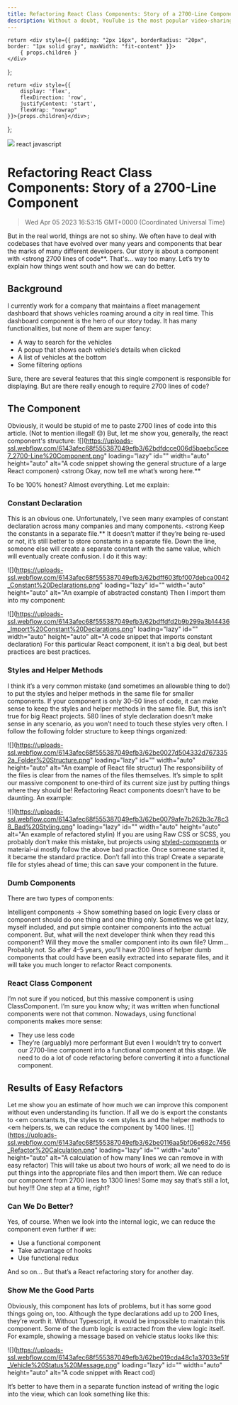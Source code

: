 ```yaml
---
title: Refactoring React Class Components: Story of a 2700-Line Component
description: Without a doubt, YouTube is the most popular video-sharing platform in the world. As a software developer, you may encounter a situation where you want to script something to download videos either in audio or video format. To achieve this, you can use <a href="https://pytube.io/en/latest/" target="_blank" rel="noopener noreferrer">pytube</a>. At its core, pytube is a lightweight, dependency-free library written in Python. Not only does it include a command-line utility that allows you to download videos right from the terminal, but it also makes pipelining easy by allowing you to specify callback functions for different download events.
---
```


    return <div style={{ padding: "2px 16px", borderRadius: "20px", border: "1px solid gray", maxWidth: "fit-content" }}>
        { props.children }
    </div>
};

    return <div style={{
        display: 'flex',
        flexDirection: 'row',
        justifyContent: 'start',
        flexWrap: "nowrap"
    }}>{props.children}</div>;

};

<link rel="canonical" href="https://code.pieces.app/blog/how-to-refactor-large-react-components" />

![](https://uploads-ssl.webflow.com/6143afec68f555387049efb3/62ed6381c0a2873d8818ec4a_refactor.png)
<GridFlexRow><Tag>react</Tag> <Tag>javascript</Tag></GridFlexRow>

# Refactoring React Class Components: Story of a 2700-Line Component
> Wed Apr 05 2023 16:53:15 GMT+0000 (Coordinated Universal Time)

But in the real world, things are not so shiny. We often have to deal with codebases that have evolved over many years and components that bear the marks of many different developers.
Our story is about a component with <strong 2700 lines of code**. That's... way too many. Let’s try to explain how things went south and how we can do better.

## Background
I currently work for a company that maintains a fleet management dashboard that shows vehicles roaming around a city in real time.
This dashboard component is the hero of our story today. It has many functionalities, but none of them are super fancy:
- A way to search for the vehicles
- A popup that shows each vehicle’s details when clicked
- A list of vehicles at the bottom
- Some filtering options

Sure, there are several features that this single component is responsible for displaying. But are there really enough to require 2700 lines of code?


## The Component
Obviously, it would be stupid of me to paste 2700 lines of code into this article. (Not to mention illegal! 😓) But, let me show you, generally, the react component's structure:
![](https://uploads-ssl.webflow.com/6143afec68f555387049efb3/62bdfdcce006d5baebc5cee7_2700-Line%20Component.png" loading="lazy" id="" width="auto" height="auto" alt="A code snippet showing the general structure of a large React componen)
<strong Okay, now tell me what’s wrong here.**

To be 100% honest? Almost everything. Let me explain:

### Constant Declaration
This is an obvious one. Unfortunately, I've seen many examples of constant declaration across many companies and many components.
<strong Keep the constants in a separate file.**
It doesn’t matter if they’re being re-used or not, it’s still better to store constants in a separate file. Down the line, someone else will create a separate constant with the same value, which will eventually create confusion.
I do it this way:

![](https://uploads-ssl.webflow.com/6143afec68f555387049efb3/62bdff603fbf007debca0042_Constant%20Declarations.png" loading="lazy" id="" width="auto" height="auto" alt="An example of abstracted constant)
Then I import them into my component:

![](https://uploads-ssl.webflow.com/6143afec68f555387049efb3/62bdffdfd2b9b299a3b14436_Import%20Constant%20Declarations.png" loading="lazy" id="" width="auto" height="auto" alt="A code snippet that imports constant declaration)
For this particular React component, it isn’t a big deal, but best practices are best practices.

### Styles and Helper Methods
I think it’s a very common mistake (and sometimes an allowable thing to do!) to put the styles and helper methods in the same file for smaller components.
If your component is only 30–50 lines of code, it can make sense to keep the styles and helper methods in the same file.
But, this isn't true for big React projects. 580 lines of style declaration doesn’t make sense in any scenario, as you won’t need to touch these styles very often.
I follow the following folder structure to keep things organized:

![](https://uploads-ssl.webflow.com/6143afec68f555387049efb3/62be0027d504332d7673352a_Folder%20Structure.png" loading="lazy" id="" width="auto" height="auto" alt="An example of React file structur)
The responsibility of the files is clear from the names of the files themselves. It’s simple to split our massive component to one-third of its current size just by putting things where they should be! Refactoring React components doesn't have to be daunting.
An example:

![](https://uploads-ssl.webflow.com/6143afec68f555387049efb3/62be0079afe7b262b3c78c38_Bad%20Styling.png" loading="lazy" id="" width="auto" height="auto" alt="An example of refactored stylin)
If you are using Raw CSS or SCSS, you probably don’t make this mistake, but projects using <a href="https://code.pieces.app/blog/react-themes-with-styled-components" target="_blank">styled-components</a> or material-ui mostly follow the above bad practice.
Once someone started it, it became the standard practice.
Don’t fall into this trap! Create a separate file for styles ahead of time; this can save your component in the future.

### Dumb Components
There are two types of components:

Intelligent components → Show something based on logic
Every class or component should do one thing and one thing only.
Sometimes we get lazy, myself included, and put simple container components into the actual component. But, what will the next developer think when they read this component?
Will they move the smaller component into its own file?
Umm… Probably not. So after 4–5 years, you’ll have 200 lines of helper dumb components that could have been easily extracted into separate files, and it will take you much longer to refactor React components.

### React Class Component
I’m not sure if you noticed, but this massive component is using ClassComponent. I’m sure you know why; it was written when functional components were not that common.
Nowadays, using functional components makes more sense:
- They use less code
- They’re (arguably) more performant
But even I wouldn’t try to convert our 2700-line component into a functional component at this stage. We need to do a lot of code refactoring before converting it into a functional component.

## Results of Easy Refactors

Let me show you an estimate of how much we can improve this component without even understanding its function.
If all we do is export the constants to <em constants.ts, the styles to <em styles.ts and the helper methods to <em helpers.ts, we can reduce the component by 1400 lines.
![](https://uploads-ssl.webflow.com/6143afec68f555387049efb3/62be0116aa5bf06e682c7456_Refactor%20Calculation.png" loading="lazy" id="" width="auto" height="auto" alt="A calculation of how many lines we can remove in with easy refactor)
This will take us about two hours of work; all we need to do is put things into the appropriate files and then import them.
We can reduce our component from 2700 lines to 1300 lines!
Some may say that’s still a lot, but hey!!! One step at a time, right?

### Can We Do Better?
Yes, of course. When we look into the internal logic, we can reduce the component even further if we:
- Use a functional component
- Take advantage of hooks
- Use functional redux

And so on… But that’s a React refactoring story for another day.

### Show Me the Good Parts
Obviously, this component has lots of problems, but it has some good things going on, too.
Although the type declarations add up to 200 lines, they’re worth it. Without Typescript, it would be impossible to maintain this component.
Some of the dumb logic is extracted from the view logic itself. For example, showing a message based on vehicle status looks like this:

![](https://uploads-ssl.webflow.com/6143afec68f555387049efb3/62be019cda48c1a37033e51f_Vehicle%20Status%20Message.png" loading="lazy" id="" width="auto" height="auto" alt="A code snippet with React cod)

It’s better to have them in a separate function instead of writing the logic into the view, which can look something like this:
